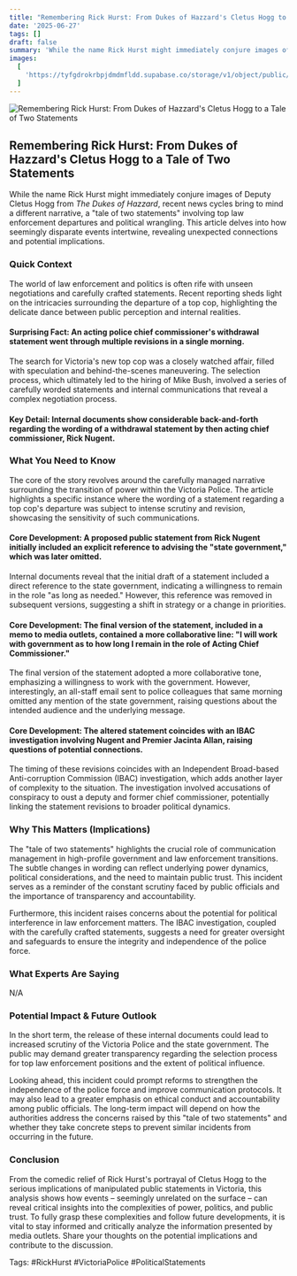 ```yaml
---
title: "Remembering Rick Hurst: From Dukes of Hazzard's Cletus Hogg to a Tale of Two Statements"
date: '2025-06-27'
tags: []
draft: false
summary: 'While the name Rick Hurst might immediately conjure images of Deputy Cletus Hogg from *The Dukes of Hazzard*, recent news cycles bring to mind a different narrative, a "tale of two statements" involving top law enforcement departures and political wrangling. This article delves into how seemingly disparate events intertwine, revealing unexpected connections and potential implications.'
images:
  [
    'https://tyfgdrokrbpjdmdmfldd.supabase.co/storage/v1/object/public/image/2025-06-27-00-03-08-857-04-00.jpg',
  ]
---
```


![Remembering Rick Hurst: From Dukes of Hazzard's Cletus Hogg to a Tale of Two Statements](https://tyfgdrokrbpjdmdmfldd.supabase.co/storage/v1/object/public/image/2025-06-27-00-03-08-857-04-00.jpg)

## Remembering Rick Hurst: From Dukes of Hazzard's Cletus Hogg to a Tale of Two Statements

While the name Rick Hurst might immediately conjure images of Deputy Cletus Hogg from _The Dukes of Hazzard_, recent news cycles bring to mind a different narrative, a "tale of two statements" involving top law enforcement departures and political wrangling. This article delves into how seemingly disparate events intertwine, revealing unexpected connections and potential implications.

### Quick Context

The world of law enforcement and politics is often rife with unseen negotiations and carefully crafted statements. Recent reporting sheds light on the intricacies surrounding the departure of a top cop, highlighting the delicate dance between public perception and internal realities.

#### Surprising Fact: An acting police chief commissioner's withdrawal statement went through multiple revisions in a single morning.

The search for Victoria's new top cop was a closely watched affair, filled with speculation and behind-the-scenes maneuvering. The selection process, which ultimately led to the hiring of Mike Bush, involved a series of carefully worded statements and internal communications that reveal a complex negotiation process.

#### Key Detail: Internal documents show considerable back-and-forth regarding the wording of a withdrawal statement by then acting chief commissioner, Rick Nugent.

### What You Need to Know

The core of the story revolves around the carefully managed narrative surrounding the transition of power within the Victoria Police. The article highlights a specific instance where the wording of a statement regarding a top cop's departure was subject to intense scrutiny and revision, showcasing the sensitivity of such communications.

#### Core Development: A proposed public statement from Rick Nugent initially included an explicit reference to advising the "state government," which was later omitted.

Internal documents reveal that the initial draft of a statement included a direct reference to the state government, indicating a willingness to remain in the role "as long as needed." However, this reference was removed in subsequent versions, suggesting a shift in strategy or a change in priorities.

#### Core Development: The final version of the statement, included in a memo to media outlets, contained a more collaborative line: "I will work with government as to how long I remain in the role of Acting Chief Commissioner."

The final version of the statement adopted a more collaborative tone, emphasizing a willingness to work with the government. However, interestingly, an all-staff email sent to police colleagues that same morning omitted any mention of the state government, raising questions about the intended audience and the underlying message.

#### Core Development: The altered statement coincides with an IBAC investigation involving Nugent and Premier Jacinta Allan, raising questions of potential connections.

The timing of these revisions coincides with an Independent Broad-based Anti-corruption Commission (IBAC) investigation, which adds another layer of complexity to the situation. The investigation involved accusations of conspiracy to oust a deputy and former chief commissioner, potentially linking the statement revisions to broader political dynamics.

### Why This Matters (Implications)

The "tale of two statements" highlights the crucial role of communication management in high-profile government and law enforcement transitions. The subtle changes in wording can reflect underlying power dynamics, political considerations, and the need to maintain public trust. This incident serves as a reminder of the constant scrutiny faced by public officials and the importance of transparency and accountability.

Furthermore, this incident raises concerns about the potential for political interference in law enforcement matters. The IBAC investigation, coupled with the carefully crafted statements, suggests a need for greater oversight and safeguards to ensure the integrity and independence of the police force.

### What Experts Are Saying

N/A

### Potential Impact & Future Outlook

In the short term, the release of these internal documents could lead to increased scrutiny of the Victoria Police and the state government. The public may demand greater transparency regarding the selection process for top law enforcement positions and the extent of political influence.

Looking ahead, this incident could prompt reforms to strengthen the independence of the police force and improve communication protocols. It may also lead to a greater emphasis on ethical conduct and accountability among public officials. The long-term impact will depend on how the authorities address the concerns raised by this "tale of two statements" and whether they take concrete steps to prevent similar incidents from occurring in the future.

### Conclusion

From the comedic relief of Rick Hurst's portrayal of Cletus Hogg to the serious implications of manipulated public statements in Victoria, this analysis shows how events – seemingly unrelated on the surface – can reveal critical insights into the complexities of power, politics, and public trust. To fully grasp these complexities and follow future developments, it is vital to stay informed and critically analyze the information presented by media outlets. Share your thoughts on the potential implications and contribute to the discussion.

Tags: #RickHurst #VictoriaPolice #PoliticalStatements
